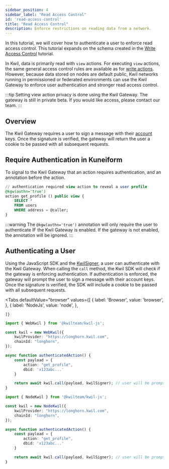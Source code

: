 ```yaml
---
sidebar_position: 4
sidebar_label: "Read Access Control"
id: 'read-access-control'
title: "Read Access Control"
description: Enforce restrictions on reading data from a network.
---
```


In this tutorial, we will cover how to authenticate a user to enforce read access control. This tutorial expands on the schema created in the [Write Access Control](/docs/getting-started/write-access-control) tutorial.

In Kwil, data is primarily read with `view` actions. For executing `view` actions, the same general access control rules are available as for [write actions](/docs/getting-started/write-access-control). However, because data stored on nodes are default public, Kwil networks running in permissioned or federated environments can use the Kwil Gateway to enforce user authentication and stronger read access control.

:::tip
Setting view action privacy is done using the Kwil Gateway.  The gateway is still in private beta.  If you would like access, please contact our team.
:::

## Overview

The Kwil Gateway requires a user to sign a message with their [account](/docs/concepts#accounts) keys. Once the signature is verified, the gateway will return the user a cookie to be passed with all subsequent requests.

## Require Authentication in Kuneiform

To signal to the Kwil Gateway that an action requires authentication, and an annotation before the action. 

```sql title="social_media.kf"
// authentication required view action to reveal a user profile
@kgw(authn='true')
action get_profile () public view {
    SELECT *
    FROM users
    WHERE address = @caller;
}
```

:::warning
The `@kgw(authn='true')` annotation will only require the user to authenticate IF the Kwil Gateway is enabled.  If the gateway is not enabled, the annotation will be ignored.
:::

## Authenticating a User

Using the JavaScript SDK and the [KwilSigner](/docs/getting-started/read-write-data#signer), a user can authenticate with the Kwil Gateway. When calling the `call` method, the Kwil SDK will check if the gateway is enforcing authentication. If authentication is enforced, the gateway will prompt the user to sign a message with their account keys. Once the signature is verified, the SDK will include a cookie to be passed with all subsequent requests.


<Tabs
    defaultValue="browser"
    values={[
        { label: 'Browser', value: 'browser', },
        { label: 'NodeJs', value: 'node', },
        
    ]}
>
<TabItem value='browser'>

```typescript
import { WebKwil } from '@kwilteam/kwil-js';

const kwil = new WebKwil({
    kwilProvider: "https://longhorn.kwil.com",
    chainId: "longhorn",
});

async function authenticatedAction() {
    const payload = {
        action: "get_profile",
        dbid: 'x123abc...'
    }

    return await kwil.call(payload, kwilSigner); // user will be prompted to authenticate
}
```

</TabItem>
<TabItem value='node'>

```typescript
import { NodeKwil } from '@kwilteam/kwil-js';

const kwil = new NodeKwil({
    kwilProvider: "https://longhorn.kwil.com",
    chainId: "longhorn",
});

async function authenticatedAction() {
    const payload = {
        action: "get_profile",
        dbid: 'x123abc...'
    }

    return await kwil.call(payload, kwilSigner); // user will be prompted to authenticate
}
```

</TabItem>
</Tabs>

